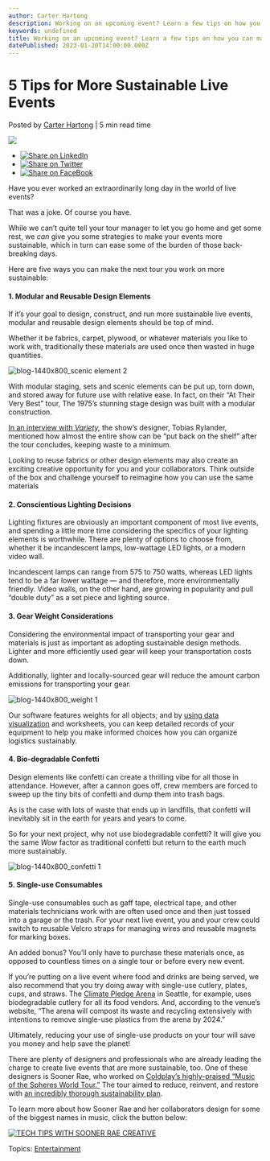```yaml
---
author: Carter Hartong
description: Working on an upcoming event? Learn a few tips on how you can make it — and your designs — more sustainable!
keywords: undefined
title: Working on an upcoming event? Learn a few tips on how you can make it — and your designs — more sustainable! 
datePublished: 2023-01-20T14:00:00.000Z
---
```

  

# 5 Tips for More Sustainable Live Events

 Posted by [Carter Hartong](https://blog.vectorworks.net/author/carter-hartong) | 5 min read time 

![](https://blog.vectorworks.net/hubfs/Blog%20Images/230112_ENT%20Sustainable%20Live%20Events/blog-1440x800_weight%202.png) 

* [![Share on LinkedIn](https://2659751.fs1.hubspotusercontent-na1.net/hubfs/2659751/michaelDemo/share-LI.png)](http://www.linkedin.com/shareArticle?mini=true&url=https%3A%2F%2Fblog.vectorworks.net%2Fsustainable-live-events-vectorworks)
* [![Share on Twitter](https://2659751.fs1.hubspotusercontent-na1.net/hubfs/2659751/michaelDemo/share-TW.png)](https://www.twitter.com/share?text=5%20Tips%20for%20More%20Sustainable%20Live%20Events&url=https%3A%2F%2Fblog.vectorworks.net%2Fsustainable-live-events-vectorworks&via=PMGTweets)
* [![Share on FaceBook](https://2659751.fs1.hubspotusercontent-na1.net/hubfs/2659751/michaelDemo/share-FB.png)](https://www.facebook.com/sharer/sharer.php?u=https%3A%2F%2Fblog.vectorworks.net%2Fsustainable-live-events-vectorworks)

Have you ever worked an extraordinarily long day in the world of live events?

That was a joke. Of course you have. 

While we can’t quite tell your tour manager to let you go home and get some rest, we _can_ give you some strategies to make your events more sustainable, which in turn can ease some of the burden of those back-breaking days.

Here are five ways you can make the next tour you work on more sustainable:

#### 1\. Modular and Reusable Design Elements

If it’s your goal to design, construct, and run more sustainable live events, modular and reusable design elements should be top of mind.

Whether it be fabrics, carpet, plywood, or whatever materials you like to work with, traditionally these materials are used once then wasted in huge quantities.

![blog-1440x800_scenic element 2](https://blog.vectorworks.net/hs-fs/hubfs/Blog%20Images/230112_ENT%20Sustainable%20Live%20Events/blog-1440x800_scenic%20element%202.png?width=1440&height=800&name=blog-1440x800_scenic%20element%202.png)

With modular staging, sets and scenic elements can be put up, torn down, and stored away for future use with relative ease. In fact, on their “At Their Very Best” tour, The 1975’s stunning stage design was built with a modular construction.

[In an interview with _Variety,_](https://variety.com/2022/music/news/the-1975-tour-matty-healy-1235458736/) the show’s designer, Tobias Rylander, mentioned how almost the entire show can be “put back on the shelf” after the tour concludes, keeping waste to a minimum.

Looking to reuse fabrics or other design elements may also create an exciting creative opportunity for you and your collaborators. Think outside of the box and challenge yourself to reimagine how you can use the same materials

#### 2\. Conscientious Lighting Decisions

Lighting fixtures are obviously an important component of most live events, and spending a little more time considering the specifics of your lighting elements is worthwhile. There are plenty of options to choose from, whether it be incandescent lamps, low-wattage LED lights, or a modern video wall.

Incandescent lamps can range from 575 to 750 watts, whereas LED lights tend to be a far lower wattage — and therefore, more environmentally friendly. Video walls, on the other hand, are growing in popularity and pull “double duty” as a set piece and lighting source.

#### 3\. Gear Weight Considerations

Considering the environmental impact of transporting your gear and materials is just as important as adopting sustainable design methods. Lighter and more efficiently used gear will keep your transportation costs down.

Additionally, lighter and locally-sourced gear will reduce the amount carbon emissions for transporting your gear.

![blog-1440x800_weight 1](https://blog.vectorworks.net/hs-fs/hubfs/Blog%20Images/230112_ENT%20Sustainable%20Live%20Events/blog-1440x800_weight%201.png?width=1440&height=800&name=blog-1440x800_weight%201.png)

Our software features weights for all objects; and by [using data visualization](https://university.vectorworks.net/course/view.php?id=223) and worksheets, you can keep detailed records of your equipment to help you make informed choices how you can organize logistics sustainably.

#### 4\. Bio-degradable Confetti

Design elements like confetti can create a thrilling vibe for all those in attendance. However, after a cannon goes off, crew members are forced to sweep up the tiny bits of confetti and dump them into trash bags.

As is the case with lots of waste that ends up in landfills, that confetti will inevitably sit in the earth for years and years to come.

So for your next project, why not use biodegradable confetti? It will give you the same _Wow_ factor as traditional confetti but return to the earth much more sustainably.

![blog-1440x800_confetti 1](https://blog.vectorworks.net/hs-fs/hubfs/Blog%20Images/230112_ENT%20Sustainable%20Live%20Events/blog-1440x800_confetti%201.png?width=1440&height=800&name=blog-1440x800_confetti%201.png)

#### 5\. Single-use Consumables

Single-use consumables such as gaff tape, electrical tape, and other materials technicians work with are often used once and then just tossed into a garage or the trash. For your next live event, you and your crew could switch to reusable Velcro straps for managing wires and reusable magnets for marking boxes.

An added bonus? You’ll only have to purchase these materials once, as opposed to countless times on a single tour or before every new event.

If you’re putting on a live event where food and drinks are being served, we also recommend that you try doing away with single-use cutlery, plates, cups, and straws. The [Climate Pledge Arena](https://climatepledgearena.com/) in Seattle, for example, uses biodegradable cutlery for all its food vendors. And, according to the venue’s website, “The arena will compost its waste and recycling extensively with intentions to remove single-use plastics from the arena by 2024.”

Ultimately, reducing your use of single-use products on your tour will save you money and help save the planet!

There are plenty of designers and professionals who are already leading the charge to create live events that are more sustainable, too. One of these designers is Sooner Rae, who worked on [Coldplay’s highly-praised “Music of the Spheres World Tour.”](https://www.coldplay.com/tour/) The tour aimed to reduce, reinvent, and restore with [an incredibly thorough sustainability plan](https://sustainability.coldplay.com/).

To learn more about how Sooner Rae and her collaborators design for some of the biggest names in music, click the button below:

[![TECH TIPS WITH SOONER RAE CREATIVE](https://no-cache.hubspot.com/cta/default/3018241/8f907b17-de51-4451-87be-675f76d59b4d.png)](https://cta-redirect.hubspot.com/cta/redirect/3018241/8f907b17-de51-4451-87be-675f76d59b4d) 

 Topics: [Entertainment](https://blog.vectorworks.net/topic/entertainment) 

  